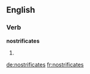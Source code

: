 ==English==

===Verb===
'''nostrificates'''

# {{third-person singular of|[[nostrificate]]}}

[[de:nostrificates]]
[[fr:nostrificates]]